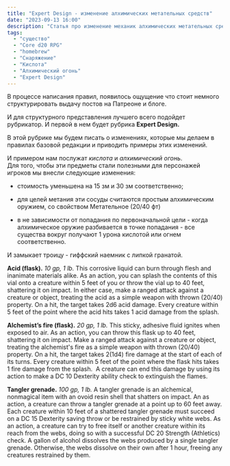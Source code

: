 ```yaml
---
title: "Expert Design - изменение алхимических метательных средств"
date: "2023-09-13 16:00"
description: "Статья про изменение механик алхимических метательных средств и рубрику Expert Design "
tags: 
  - "существо"
  - "Core d20 RPG"
  - "homebrew"
  - "Снаряжение"
  - "Кислота"
  - "Алхимический огонь"
  - "Expert Design"
---
```


В процессе написания правил, появилось ощущение что стоит немного структурировать выдачу постов на Патреоне и блоге. 

И для структурного представления лучшего всего подойдет рубрикатор. И первой в нем будет рубрика **Expert Design.**

В этой рубрике мы будем писать о изменениях, которые мы делаем в правилах базовой редакции и приводить примеры этих изменений.

И примером нам послужат _кислота_ и _алхимический огонь_.  
Для того, чтобы эти предметы стали полезными для персонажей игроков мы внесли следующие изменения:

- стоимость уменьшена на 15 зм и 30 зм соответственно;
    
- для целей метания эти сосуды считаются простым алхимическим оружием, со свойством Метательное (20/40 фт)
    
- в не зависимости от попадания по первоначальной цели - когда алхимическое оружие разбивается в точке попадания - все существа вокруг получают 1 урона кислотой или огнем соответственно.
    

И замыкает троицу - гиффский наемник с липкой гранатой.

**Acid (flask).** _10 gp, 1 lb._ This corrosive liquid can burn through flesh and inanimate materials alike. As an action, you can splash the contents of this vial onto a creature within 5 feet of you or throw the vial up to 40 feet, shattering it on impact. In either case, make a ranged attack against a creature or object, treating the acid as a simple weapon with thrown (20/40) property. On a hit, the target takes 2d6 acid damage. Every creature within 5 feet of the point where the acid hits takes 1 acid damage from the splash.

**Alchemist’s fire (flask).** _20 gp, 1 lb._ This sticky, adhesive fluid ignites when exposed to air. As an action, you can throw this flask up to 40 feet, shattering it on impact. Make a ranged attack against a creature or object, treating the alchemist's fire as a simple weapon with thrown (20/40) property. On a hit, the target takes 2(1d4) fire damage at the start of each of its turns. Every creature within 5 feet of the point where the flask hits takes 1 fire damage from the splash.  A creature can end this damage by using its action to make a DC 10 Dexterity ability check to extinguish the flames.

**Tangler grenade.** _100 gp, 1 lb._ A tangler grenade is an alchemical, nonmagical item with an ovoid resin shell that shatters on impact. An as action, a creature can throw a tangler grenade at a point up to 60 feet away. Each creature within 10 feet of a shattered tangler grenade must succeed on a DC 15 Dexterity saving throw or be restrained by sticky white webs. As an action, a creature can try to free itself or another creature within its reach from the webs, doing so with a successful DC 20 Strength (Athletics) check. A gallon of alcohol dissolves the webs produced by a single tangler grenade. Otherwise, the webs dissolve on their own after 1 hour, freeing any creatures restrained by them.

